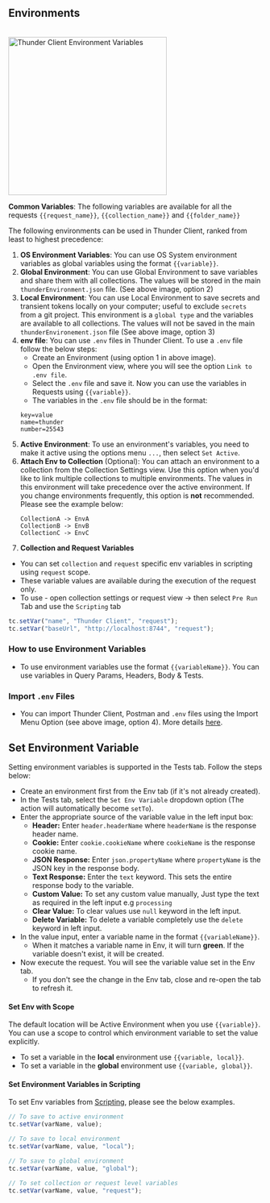 ## Environments

<br/>
<img width="314" alt="Thunder Client Environment Variables" src="/images/environments.png" />

**Common Variables**: The following variables are available for all the requests `{{request_name}}`, `{{collection_name}}` and `{{folder_name}}`

The following environments can be used in Thunder Client, ranked from least to highest precedence:

1. **OS Environment Variables**: You can use OS System environment variables as global variables using the format `{{variable}}`.
2. **Global Environment**: You can use Global Environment to save variables and share them with all collections. The values will be stored in the main `thunderEnvironment.json` file. (See above image, option 2)
3. **Local Environment**: You can use Local Environment to save secrets and transient tokens locally on your computer; useful to exclude `secrets` from a git project. This environment is a `global type` and the variables are available to all collections. The values will not be saved in the main `thunderEnvironement.json` file (See above image, option 3)
4. **env file**: You can use `.env` files in Thunder Client. To use a `.env` file follow the below steps:
   - Create an Environment (using option 1 in above image).
   - Open the Environment view, where you will see the option `Link to .env file`.
   - Select the `.env` file and save it. Now you can use the variables in Requests using `{{variable}}`.
   - The variables in the `.env` file should be in the format:
   ```
   key=value
   name=thunder
   number=25543
   ```
5. **Active Environment**: To use an environment's variables, you need to make it active using the options menu `...`, then select `Set Active`.
6. **Attach Env to Collection** (Optional): You can attach an environment to a collection from the Collection Settings view. Use this option when you'd like to link multiple collections to multiple environments. The values in this environment will take precedence over the active environment. If you change environments frequently, this option is **not** recommended. Please see the example below:
   ```
   CollectionA -> EnvA
   CollectionB -> EnvB
   CollectionC -> EnvC
   ```
7. **Collection and Request Variables**
  - You can set `collection` and `request` specific env variables in scripting using `request` scope.
  - These variable values are available during the execution of the request only.
  - To use - open collection settings or request view -> then select `Pre Run` Tab and use the `Scripting` tab

```js
tc.setVar("name", "Thunder Client", "request");
tc.setVar("baseUrl", "http://localhost:8744", "request");
```
### How to use Environment Variables

- To use environment variables use the format `{{variableName}}`. You can use variables in Query Params, Headers, Body & Tests.

### Import `.env` Files

- You can import Thunder Client, Postman and `.env` files using the Import Menu Option (see above image, option 4). More details [here](#import).



## Set Environment Variable

Setting environment variables is supported in the Tests tab. Follow the steps below:

- Create an environment first from the Env tab (if it's not already created).
- In the Tests tab, select the `Set Env Variable` dropdown option (The action will automatically become `setTo`).
- Enter the appropriate source of the variable value in the left input box:
  - **Header:** Enter `header.headerName` where `headerName` is the response header name.
  - **Cookie:** Enter `cookie.cookieName` where `cookieName` is the response cookie name.
  - **JSON Response:** Enter `json.propertyName` where `propertyName` is the JSON key in the response body.
  - **Text Response:** Enter the `text` keyword. This sets the entire response body to the variable.
  - **Custom Value:** To set any custom value manually, Just type the text as required in the left input e.g `processing`
  - **Clear Value:** To clear values use `null` keyword in the left input.
  - **Delete Variable:** To delete a variable completely use the `delete` keyword in left input.
- In the value input, enter a variable name in the format `{{variableName}}`.
  - When it matches a variable name in Env, it will turn **green**. If the variable doesn't exist, it will be created.
- Now execute the request. You will see the variable value set in the Env tab.
  - If you don't see the change in the Env tab, close and re-open the tab to refresh it.

#### Set Env with Scope

The default location will be Active Environment when you use `{{variable}}`. You can use a scope to control which environment variable to set the value explicitly.

- To set a variable in the **local** environment use `{{variable, local}}`.
- To set a variable in the **global** environment use `{{variable, global}}`.

#### Set Environment Variables in Scripting

To set Env variables from [Scripting](scription), please see the below examples.

```js
// To save to active environment
tc.setVar(varName, value);

// To save to local environment
tc.setVar(varName, value, "local");

// To save to global environment
tc.setVar(varName, value, "global");

// To set collection or request level variables
tc.setVar(varName, value, "request");
```
